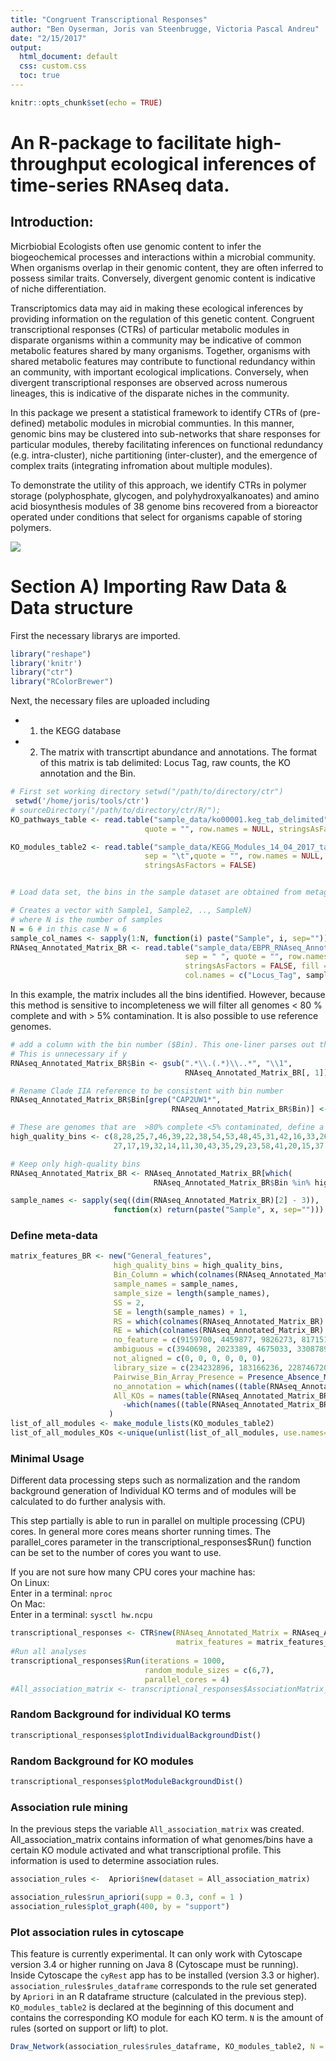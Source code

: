 ```yaml
---
title: "Congruent Transcriptional Responses"
author: "Ben Oyserman, Joris van Steenbrugge, Victoria Pascal Andreu"
date: "2/15/2017"
output:
  html_document: default
  css: custom.css
  toc: true
---
```


```r
knitr::opts_chunk$set(echo = TRUE)
```

# **An R-package to facilitate high-throughput ecological inferences of time-series RNAseq data.** 
## Introduction:
Micrbiobial Ecologists often use genomic content to infer the biogeochemical processes and interactions within a microbial community. When organisms overlap in their genomic content, they are often inferred to possess similar traits. Conversely, divergent genomic content is indicative of niche differentiation. 

Transcriptomics data may aid in making these ecological inferences by providing information on the regulation of this genetic content. Congruent transcriptional responses (CTRs) of particular metabolic modules in disparate organisms within a community may be indicative of common metabolic features shared by many organisms. Together, organisms with shared metabolic features may contribute to functional redundancy within an community, with important ecological implications.   Conversely, when divergent transcriptional responses are observed across numerous lineages, this is indicative of the disparate niches in the community.

In this package we present a statistical framework to identify CTRs of (pre-defined) metabolic modules in microbial communties. In this manner, genomic bins may be clustered into sub-networks that share responses for particular modules, thereby facilitating inferences on functional redundancy (e.g. intra-cluster), niche partitioning (inter-cluster), and the emergence of complex traits (integrating infromation about multiple modules). 

To demonstrate the utility of this approach, we identify CTRs in polymer storage (polyphosphate, glycogen, and polyhydroxyalkanoates) and amino acid biosynthesis modules of 38 genome bins recovered from a bioreactor operated under conditions that select for organisms capable of storing polymers.

![](/home/joris/tools/ctr/CTR_workflow.png)


# Section A) Importing Raw Data & Data structure

First the necessary librarys are imported.

```r
library("reshape")
library('knitr')
library("ctr")
library("RColorBrewer")
```

Next, the necessary files are uploaded including

  - 1) the KEGG database 
  - 2) The matrix with transcrtipt abundance and annotations. The format of this matrix is tab delimited: Locus Tag, raw counts, the KO annotation and the Bin.

```r
# First set working directory setwd("/path/to/directory/ctr")
 setwd('/home/joris/tools/ctr')
# sourceDirectory("/path/to/directory/ctr/R/");
KO_pathways_table <- read.table("sample_data/ko00001.keg_tab_delimited",sep = "\t",
                              quote = "", row.names = NULL, stringsAsFactors = FALSE)

KO_modules_table2 <- read.table("sample_data/KEGG_Modules_14_04_2017_tab_delimited.txt",
                              sep = "\t",quote = "", row.names = NULL, 
                              stringsAsFactors = FALSE)


# Load data set, the bins in the sample dataset are obtained from metagenomic assembly -> binning with metabat, and a bin replaced with a more complete reference genome.

# Creates a vector with Sample1, Sample2, .., SampleN)
# where N is the number of samples
N = 6 # in this case N = 6
sample_col_names <- sapply(1:N, function(i) paste("Sample", i, sep=""))
RNAseq_Annotated_Matrix_BR <- read.table("sample_data/EBPR_RNAseq_Annotation_Matrix_bins_and_reference_sorted",
                                       sep = " ", quote = "", row.names = NULL, 
                                       stringsAsFactors = FALSE, fill = TRUE, 
                                       col.names = c("Locus_Tag", sample_col_names , "KO"))
```

In this example, the matrix includes all the bins identified. However, because this method is sensitive to incompleteness we will filter all genomes < 80 % complete and with > 5% contamination. It is also possible to use reference genomes.

```r
# add a column with the bin number ($Bin). This one-liner parses out the Bin number from the Locus ID
# This is unnecessary if y
RNAseq_Annotated_Matrix_BR$Bin <- gsub(".*\\.(.*)\\..*", "\\1", 
                                       RNAseq_Annotated_Matrix_BR[, 1])

# Rename Clade IIA reference to be consistent with bin number
RNAseq_Annotated_Matrix_BR$Bin[grep("CAP2UW1*", 
                                    RNAseq_Annotated_Matrix_BR$Bin)] <- 39

# These are genomes that are  >80% complete <5% contaminated, define a subset matrix with only these genomes
high_quality_bins <- c(8,28,25,7,46,39,22,38,54,53,48,45,31,42,16,33,26,40,36,21,
                       27,17,19,32,14,11,30,43,35,29,23,58,41,20,15,37,49,50)

# Keep only high-quality bins
RNAseq_Annotated_Matrix_BR <- RNAseq_Annotated_Matrix_BR[which(
                                RNAseq_Annotated_Matrix_BR$Bin %in% high_quality_bins),]

sample_names <- sapply(seq((dim(RNAseq_Annotated_Matrix_BR)[2] - 3)), 
                       function(x) return(paste("Sample", x, sep="")))
```




### Define meta-data
```r
matrix_features_BR <- new("General_features",
                       high_quality_bins = high_quality_bins,
                       Bin_Column = which(colnames(RNAseq_Annotated_Matrix_BR) == "Bin"),
                       sample_names = sample_names,
                       sample_size = length(sample_names),
                       SS = 2,
                       SE = length(sample_names) + 1,
                       RS = which(colnames(RNAseq_Annotated_Matrix_BR) == "Bin") + 1,
                       RE = which(colnames(RNAseq_Annotated_Matrix_BR) == "Bin") + length(sample_names),
                       no_feature = c(9159700, 4459877, 9826273, 8171512, 9542765, 10522313), # This must be updated!
                       ambiguous = c(3940698, 2023389, 4675033, 3308789, 6446272, 5966543), # This must be updated!
                       not_aligned = c(0, 0, 0, 0, 0, 0),
                       library_size = c(234232896, 183166236, 228746720, 198024002, 231567992, 259156166),
                       Pairwise_Bin_Array_Presence = Presence_Absence_Matrix(RNAseq_Annotated_Matrix_BR),
                       no_annotation = which(names((table(RNAseq_Annotated_Matrix_BR$KO))) == ""),
                       All_KOs = names(table(RNAseq_Annotated_Matrix_BR$KO))[
                         -which(names((table(RNAseq_Annotated_Matrix_BR$KO))) == "")]
                      )
list_of_all_modules <- make_module_lists(KO_modules_table2)
list_of_all_modules_KOs <-unique(unlist(list_of_all_modules, use.names=FALSE))
```

### Minimal Usage
Different data processing steps such as normalization and the random background generation
of Individual KO terms and of modules will be calculated to do further analysis with.

This step partially is able to run in parallel on multiple processing (CPU) cores. In general more cores means shorter running times.
The parallel_cores parameter in the transcriptional_responses$Run() function can be set to the number of cores you want to use.

If you are not sure how many CPU cores your machine has:  
On Linux:    
  Enter in a terminal: `nproc`   
On Mac:    
  Enter in a terminal: `sysctl hw.ncpu`

```r
transcriptional_responses <- CTR$new(RNAseq_Annotated_Matrix = RNAseq_Annotated_Matrix_BR,
                                     matrix_features = matrix_features_BR)
#Run all analyses
transcriptional_responses$Run(iterations = 1000,
                              random_module_sizes = c(6,7),
                              parallel_cores = 4)
#All_association_matrix <- transcriptional_responses$AssociationMatrix_perModule()
```

### Random Background for individual KO terms
```r
transcriptional_responses$plotIndividualBackgroundDist()
``` 

### Random Background for KO modules
```r
transcriptional_responses$plotModuleBackgroundDist()
```


### Association rule mining
In the previous steps the variable `All_association_matrix` was created.
All_association_matrix contains information of what genomes/bins have a certain KO module activated and what transcriptional profile. This information is used to determine association rules.
```r
association_rules <-  Apriori$new(dataset = All_association_matrix)

association_rules$run_apriori(supp = 0.3, conf = 1 )
association_rules$plot_graph(400, by = "support")
```

### Plot association rules in cytoscape
This feature is currently experimental. It can only work with Cytoscape version 3.4 or higher running on Java 8 (Cytoscape must be running). Inside Cytoscape the `cyRest` app has to be installed (version 3.3 or higher).  
`association_rules$rules_dataframe` corresponds to the rule set generated by `Apriori` in an R dataframe structure (calculated in the previous step).  
`KO_modules_table2` is declared at the beginning of this document and contains the corresponding KO module for each KO term.
`N` is the amount of rules (sorted on support or lift) to plot.
```r
Draw_Network(association_rules$rules_dataframe, KO_modules_table2, N = 200)
```
